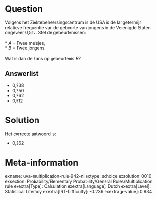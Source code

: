 Question
========

Volgens het Ziektebeheersingscentrum in de USA is de langetermijn
relatieve frequentie van de geboorte van jongens in de Verenigde Staten
ongeveer 0,512. Stel de gebeurtenissen:\
\
* *A* = Twee meisjes,\
* *B* = Twee jongens.\
\
Wat is dan de kans op gebeurtenis *B*?


Answerlist
----------

* 0,238
* 0,250
* 0,262
* 0,512

Solution
========

Het correcte antwoord is: 

* 0,262

Meta-information
================
exname: uva-multiplication-rule-942-nl
extype: schoice
exsolution: 0010
exsection: Probability/Elementary Probability/General Rules/Multiplication rule
exextra[Type]: Calculation
exextra[Language]: Dutch
exextra[Level]: Statistical Literacy
exextra[IRT-Difficulty]: -0.236
exextra[p-value]: 0.934
